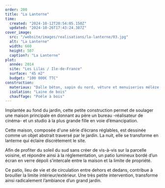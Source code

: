 ```yaml
---
order: 200
title: "La Lanterne"
time:
  created: "2024-10-12T20:54:05.150Z"
  updated: "2024-10-26T17:43:24.387Z"
cover_image:
  src: "/website/images/realisations/la-lanterne/03.jpg"
  alt: "La Lanterne"
  width: 660
  height: 507
  caption?: "La Lanterne"
plot:
  année: 2014
  site: "Les Lilas / Ile-de-France"
  surface: "45 m2"
  budget: "100 000€ TTC"
construction:
  materiaux: "Dalle béton, sapin du nord, vêture et menuiseries mélèze, béton poli"
  isolation: "Laine de bois"
  chauffage: "Poêle à bois"
---
```


Implantée au fond du jardin, cette petite construction permet de soulager une maison principale en donnant au père un bureau -réalisateur de cinéma- et un studio à la plus grande fille en voie d’émancipation.

Cette maison, composée d'une série d’écrans réglables, est dessinée comme un objet abstrait traversé par le jardin. La nuit, elle se transforme en lanterne qui éclaire discrètement le site.

Afin de profiter du soleil du sud sans créer de vis-à-vis sur la parcelle voisine, et répondre ainsi à la réglementation, un patio lumineux bordé d’un écran en verre dépoli s’intercale entre la maison et la limite de propriété.

Ce patio, lieu de vie et de circulation entre dehors et dedans, contribue à brouiller la limite intérieur/extérieur.
Une très petite intervention, transforme ainsi radicalement l’ambiance d’un grand jardin.
